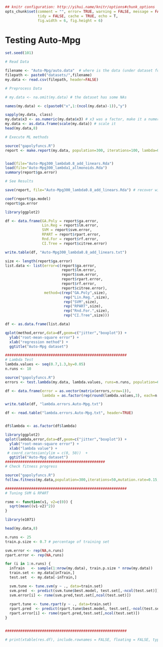 ```r
## knitr configuration: http://yihui.name/knitr/options#chunk_options
opts_chunk$set(comment = "", error= TRUE, warning = FALSE, message = FALSE,
               tidy = FALSE, cache = TRUE, echo = T,
               fig.width = 6, fig.height = 6)
```
Testing Auto-Mpg
========================================================

```r
set.seed(101)

# Read Data

filename <- "Auto-Mpg/auto.data"  # where is the data (under dataset folder)
filepath <- paste0("datasets/",filename)
my.data <- read.csv(filepath, header=FALSE)

# Preprocess Data

# my.data <- na.omit(my.data) # the dataset has some NAs

names(my.data) <- c(paste0("x",1:(ncol(my.data)-1)),"y")

sapply(my.data, class)
my.data$x3 <- as.numeric(my.data$x3) # x3 was a factor, make it a numeric value
my.data <- as.data.frame(scale(my.data)) # scale it
head(my.data,8)

# Execute ML methods

source("gapolyfuncs.R")
report <- make.report(my.data, population=300, iterations=100, lambda=0.8, runs=25)


load(file="Auto-Mpg300_lambda0.8_add_linears.Rda")
load(file="Auto-Mpg300_lambda1_allmonoids.Rda")
summary(report$ga.error)

# See Results

save(report, file="Auto-Mpg300_lambda0.8_add_linears.Rda") # recover with load("Auto-Mpg300.Rda") 

coef(report$ga.model)
report$ga.error

library(ggplot2)

df <- data.frame(GA.Poly = report$ga.error,
                 Lin.Reg = report$lm.error,
                 SVM = report$svm.error,
                 RPART = report$rpart.error,
                 Rnd.For = report$rf.error,
                 CI.Tree = report$citree.error)

write.table(df, "Auto-Mpg300_lambda0.8_add_linears.txt")

size <- length(report$ga.error)
list.data <- list(error=c(report$ga.error, 
                          report$lm.error,
                          report$svm.error,
                          report$rpart.error,
                          report$rf.error,
                          report$citree.error), 
                  method=c(rep("GA.Poly",size),
                           rep("Lin.Reg.",size),
                           rep("SVM",size), 
                           rep("RPART",size),
                           rep("Rnd.For.",size),
                           rep("CI.Tree",size)))

df <- as.data.frame(list.data)

qplot(method,error,data=df,geom=c("jitter","boxplot")) + 
  ylab("root-mean-square error") + 
  xlab("regression method") +
  ggtitle("Auto-Mpg dataset")

########################################################
# Lambda Test
lambda.values <- seq(0.7,1.3,by=0.05)
n.runs <- 10

source("gapolyfuncs.R")
errors <- test.lambda(my.data, lambda.values, runs=n.runs, population=60, iterations=60)

df <- data.frame(error = as.vector(matrix(errors,nrow=1)),
                 lambda = as.factor(rep(round(lambda.values,3), each=n.runs)))

write.table(df, "lambda.errors.Auto-Mpg.txt")

df <- read.table("lambda.errors.Auto-Mpg.txt", header=TRUE)


df$lambda <- as.factor(df$lambda)

library(ggplot2)
qplot(lambda,error,data=df,geom=c("jitter","boxplot")) + 
  ylab("root-mean-square error") + 
  xlab("lambda value") +
 # coord_cartesian(ylim = c(0, 50))  +
  ggtitle("Auto-Mpg dataset")
##############################################
# Check fitness progress

source("gapolyfuncs.R")
follow.fitness(my.data,population=300,iterations=50,mutation.rate=0.15,lambda=0.95)

########################################################
# Tuning SVM & RPART

rsme <- function(v1, v2=c(0)) {
  sqrt(mean((v1-v2)^2))
}

library(e1071)

head(my.data,8)

n.runs <- 25
train.p.size <- 0.7 # percentage of training set

svm.error <- rep(NA,n.runs)
rpart.error <- rep(NA,runs)

for (i in 1:n.runs) {
  inTrain   <- sample(1:nrow(my.data), train.p.size * nrow(my.data))
  train.set <- my.data[inTrain,]
  test.set  <- my.data[-inTrain,]

  svm.tune <- tune.svm(y ~ ., data=train.set)
  svm.pred  <- predict(svm.tune$best.model, test.set[,-ncol(test.set)]) 
  svm.error[i] <- rsme(svm.pred,test.set[,ncol(test.set)])
  
  rpart.tune <- tune.rpart(y ~ ., data=train.set)
  rpart.pred  <- predict(rpart.tune$best.model, test.set[,-ncol(test.set)]) 
  rpart.error[i] <- rsme(rpart.pred,test.set[,ncol(test.set)])
}


########################################################

# print(xtable(res.df), include.rownames = FALSE, floating = FALSE, type = "latex")
```

